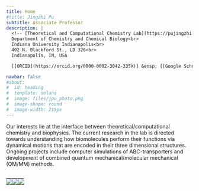 ```yaml
---
title: Home
#title: Jingzhi Pu
subtitle: Associate Professor
description: |
  <!-- [Theoretical and Computational Chemistry Lab](https://pujingzhi.github.io/)<br> -->
  Department of Chemistry and Chemical Biology<br>
  Indiana University Indianapolis<br>
  402 N. Blackford St., LD 326<br>
  Indianapolis, IN, USA

  [[ORCID](https://orcid.org/0000-0002-3042-335X)] &ensp; [[Google Scholar](https://scholar.google.com/citations?user=RlYang0AAAAJ&hl=en)] &ensp; [[GitHub](https://github.com/pujingzhi)] &ensp; [[CV](./files/JPu-CV.pdf)] &ensp; [[E-mail](mailto:jpu@iu.edu)] 

navbar: false
#about:
#  id: heading
#  template: solana
#  image: files/jpu_photo.png
#  image-shape: round
#  image-width: 215px
---
```


<!-- :::{#heading} -->
<!-- ::: -->

<!-- ![](files/Pu_IU_Indy_Banner.svg){fig-align="left" width="800px"} -->

Our interests lie at the interface between theoretical/computational chemistry and biophysics. The current research in the lab is directed towards understanding how biomolecules perform their functions via dynamical motions that are encoded in their three dimensional structures. Ongoing projects include computer simulations of ABC-transporters and development of combined quantum mechanical/molecular mechanical (QM/MM) methods. 


<!-- <table style="width:770px; margin:auto; text-align:center; border-collapse:collapse; border-spacing:0;"> -->
<table class="responsive-table" style="width:770px; margin:auto; text-align:center; border-collapse:collapse; border-spacing:0;"> 
<!--
  <tr>
    <td style="width:310px; padding:0;">
      <img src="files/MalEFGK2.png" width="300px">
    </td>
    <td style="width:210px; padding:0;">
      <img src="files/tt_sp.png" width="200px">
    </td>
    <td style="width:240px; padding:0;">
      <img src="files/qmmm.png" width="240px">
    </td>
  </tr>
</table>
-->

<table class="responsive-table">
  <tr>
    <td style="padding:0;">
      <img src="files/MalEFGK2.png">
    </td>
    <td style="padding:0;">
      <img src="files/tt_sp.png">
    </td>
    <td style="padding:0;">
      <img src="files/qmmm.png">
    </td>
  </tr>
</table>

<!-- | ![](files/MalEFGK2.png){fig-alt="Maltose transporter from E. coli" fig-align="left" width="300px"} | ![](files/tt_sp.png){fig-alt="SP lesion in DNA" fig-align="center" width="220px"} | ![](files/qmmm.png){fig-alt="QM/MM" fig-align="center" width="250px"} | -->
<!-- |:--------------------------------------------------------------------------------------------------:|:----------------------------------------------------------------------------------:|:---------------------------------------------------------------------:| -->
